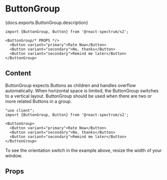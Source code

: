 

# ButtonGroup

<PageDescription>{docs.exports.ButtonGroup.description}</PageDescription>

```tsx render docs={docs.exports.ButtonGroup} links={docs.links} props={['orientation', 'align', 'size', 'isDisabled']} expanded type="s2"
import {ButtonGroup, Button} from '@react-spectrum/s2';

<ButtonGroup/* PROPS */>
  <Button variant="primary">Rate Now</Button>
  <Button variant="secondary">No, thanks</Button>
  <Button variant="secondary">Remind me later</Button>
</ButtonGroup>
```

## Content

ButtonGroup expects Buttons as children and handles overflow automatically. When horizontal space is limited, the ButtonGroup switches to a vertical layout. ButtonGroup should be used when there are two or more related Buttons in a group.

```tsx render expanded
"use client";
import {ButtonGroup, Button} from '@react-spectrum/s2';

<ButtonGroup>
  <Button variant="primary">Rate Now</Button>
  <Button variant="secondary">No, thanks</Button>
  <Button variant="secondary">Remind me later</Button>
</ButtonGroup>
```

To see the orientation switch in the example above, resize the width of your window.

## Props

<PropTable component={docs.exports.ButtonGroup} links={docs.links} />
